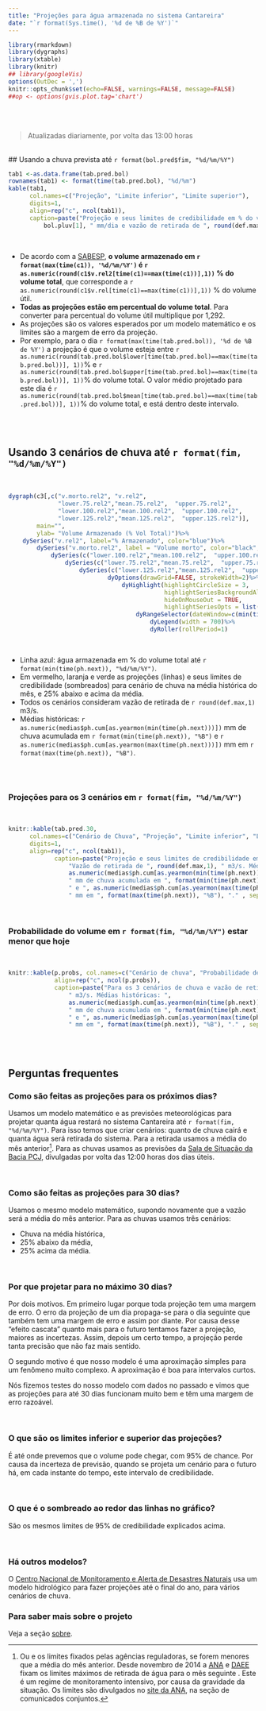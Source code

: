 ```yaml
---
title: "Projeções para água armazenada no sistema Cantareira"
date: "`r format(Sys.time(), '%d de %B de %Y')`"
---
```


```r
library(rmarkdown)
library(dygraphs)
library(xtable)
library(knitr)
## library(googleVis)
options(OutDec = ',')
knitr::opts_chunk$set(echo=FALSE, warnings=FALSE, message=FALSE)
##op <- options(gvis.plot.tag='chart')
```
<br>
<br>

> Atualizadas diariamente, por volta das 13:00 horas

<br>
## Usando a chuva prevista até `r format(bol.pred$fim, "%d/%m/%Y")`
<br>

```r
tab1 <-as.data.frame(tab.pred.bol)
rownames(tab1) <- format(time(tab.pred.bol), "%d/%m")
kable(tab1,
      col.names=c("Projeção", "Limite inferior", "Limite superior"),
      digits=1,
      align=rep("c", ncol(tab1)),
      caption=paste("Projeção e seus limites de credibilidade em % do volume total. Chuva prevista de ",
          bol.pluv[1], " mm/dia e vazão de retirada de ", round(def.max,1), " m3/s.", sep=""  ))
```

<br>


* De acordo com a [SABESP](http://www2.sabesp.com.br/mananciais/DivulgacaoSiteSabesp.aspx),
**o volume armazenado em `r format(max(time(c1)), '%d/%m/%Y')` é
`r as.numeric(round(c1$v.rel2[time(c1)==max(time(c1))],1))` % do volume total**,
que corresponde a `r as.numeric(round(c1$v.rel[time(c1)==max(time(c1))],1))` % do volume útil.
* **Todas as projeções estão em percentual do volume total**.
Para converter para percentual do volume útil multiplique por 1,292.
* As projeções são os valores esperados por um modelo matemático e os limites
são a margem de erro da projeção. 
* Por exemplo, para o dia `r format(max(time(tab.pred.bol)), '%d de %B de %Y')` a projeção
é que o volume esteja entre `r as.numeric(round(tab.pred.bol$lower[time(tab.pred.bol)==max(time(tab.pred.bol))], 1))`%
e `r as.numeric(round(tab.pred.bol$upper[time(tab.pred.bol)==max(time(tab.pred.bol))], 1))`% do volume total.
O valor médio projetado para este dia é 
`r as.numeric(round(tab.pred.bol$mean[time(tab.pred.bol)==max(time(tab.pred.bol))], 1))`% do volume total,
e está dentro deste intervalo.

<br>
<br>

## Usando 3 cenários de chuva até `r format(fim, "%d/%m/%Y")`

<br>

```r
dygraph(c3[,c("v.morto.rel2", "v.rel2",
              "lower.75.rel2","mean.75.rel2",  "upper.75.rel2",
              "lower.100.rel2","mean.100.rel2",  "upper.100.rel2",
              "lower.125.rel2","mean.125.rel2",  "upper.125.rel2")],
        main="",
        ylab= "Volume Armazenado (% Vol Total)")%>%
    dySeries("v.rel2", label="% Armazenado", color="blue")%>%
        dySeries("v.morto.rel2", label = "Volume morto", color="black", strokePattern="dotted", fillGraph=TRUE) %>%
            dySeries(c("lower.100.rel2","mean.100.rel2",  "upper.100.rel2"), label = "Chuva na média", color="red") %>%
                dySeries(c("lower.75.rel2","mean.75.rel2",  "upper.75.rel2"), label = "75% da média", color="orange") %>%
                    dySeries(c("lower.125.rel2","mean.125.rel2",  "upper.125.rel2"), label = "125% da média", color="green") %>%
                            dyOptions(drawGrid=FALSE, strokeWidth=2)%>%
                                dyHighlight(highlightCircleSize = 3,
                                            highlightSeriesBackgroundAlpha = 0.2,
                                            hideOnMouseOut = TRUE,
                                            highlightSeriesOpts = list(strokeWidth=3))%>%
                                    dyRangeSelector(dateWindow=c(min(time(c2.w)),max(time(ph.next))))%>%
                                        dyLegend(width = 700)%>%
                                        dyRoller(rollPeriod=1)
```
<br>


* Linha azul: água armazenada em % do volume total até  `r format(min(time(ph.next)), "%d/%m/%Y")`.
* Em vermelho, laranja e verde as projeções (linhas) e seus limites de credibilidade (sombreados)
para cenário de chuva na média histórica do mês, e 25% abaixo e acima da média.
* Todos os cenários consideram vazão de retirada de `r round(def.max,1)` m3/s.
* Médias históricas: `r as.numeric(medias$ph.cum[as.yearmon(min(time(ph.next)))])`
mm de chuva acumulada em  `r format(min(time(ph.next)), "%B")` e
`r as.numeric(medias$ph.cum[as.yearmon(max(time(ph.next)))])` mm em
`r format(max(time(ph.next)), "%B")`.

<br>
<br>

### Projeções para os 3 cenários em `r format(fim, "%d/%m/%Y")`
<br>

```r
knitr::kable(tab.pred.30, 
      col.names=c("Cenário de Chuva", "Projeção", "Limite inferior", "Limite superior"),
      digits=1,
      align=rep("c", ncol(tab1)),
             caption=paste("Projeção e seus limites de credibilidade em % do volume total para os três cenários. ",
                 "Vazão de retirada de ", round(def.max,1), " m3/s. Médias históricas: ",
                 as.numeric(medias$ph.cum[as.yearmon(min(time(ph.next)))]),
                 " mm de chuva acumulada em ", format(min(time(ph.next)), "%B"),
                 " e ", as.numeric(medias$ph.cum[as.yearmon(max(time(ph.next)))]),
                 " mm em ", format(max(time(ph.next)), "%B"), "." , sep=""))
```

<br>

### Probabilidade do volume em `r format(fim, "%d/%m/%Y")` estar menor que hoje

<br>

```r
knitr::kable(p.probs, col.names=c("Cenário de chuva", "Probabilidade de redução (%)"), digits=1,
             align=rep("c", ncol(p.probs)),
             caption=paste("Para os 3 cenários de chuva e vazão de retirada de ", round(def.max,1),
                 " m3/s. Médias históricas: ",
                 as.numeric(medias$ph.cum[as.yearmon(min(time(ph.next)))]),
                 " mm de chuva acumulada em ", format(min(time(ph.next)), "%B"),
                 " e ", as.numeric(medias$ph.cum[as.yearmon(max(time(ph.next)))]),
                 " mm em ", format(max(time(ph.next)), "%B"), "." , sep=""))
```
<br>
<br>

## Perguntas frequentes

### Como são feitas as projeções para os próximos dias?

Usamos um modelo matemático e as previsões meteorológicas
para projetar quanta água restará no sistema Cantareira
até `r format(fim, "%d/%m/%Y")`.
Para isso temos que criar cenários: quanto de chuva cairá e quanta água será retirada do
sistema. Para a retirada usamos a média do mês anterior[^1].
Para as chuvas usamos as previsões da
[Sala de Situação da Bacia PCJ](http://www.sspcj.org.br/index.php/boletins-diarios-e-relatorios-telemetria-pcj/boletimdiario),
divulgadas por volta das 12:00 horas dos dias úteis.

<br>

### Como são feitas as projeções para 30 dias?

Usamos o mesmo modelo matemático, supondo novamente que a vazão será a média do mês anterior.
Para as chuvas usamos três cenários:

* Chuva na média histórica,
* 25% abaixo da média,
* 25% acima da média.

<br>

### Por que projetar para no máximo 30 dias?
Por dois motivos. Em primeiro lugar porque toda projeção tem uma margem de erro.
O erro da projeção de um dia propaga-se para
o dia seguinte que também tem uma margem de erro e assim por diante.
Por causa desse "efeito cascata" quanto mais para o futuro tentamos fazer a projeção,
maiores as incertezas. Assim, depois um certo tempo, a projeção perde tanta precisão que
não faz mais sentido.

O segundo motivo é que nosso modelo é uma aproximação simples
para um fenômeno muito complexo. A aproximação é boa para intervalos curtos.

Nós fizemos testes do nosso modelo com dados no
passado e vimos que as projeções para até 30 dias
funcionam muito bem e têm uma margem de erro razoável.

<br>

### O que são os limites inferior e superior das projeções?

É até onde prevemos que o volume pode chegar, com 95% de chance.
Por causa da incerteza de previsão, quando se projeta um
cenário para o futuro há, em cada instante do tempo,
este intervalo de credibilidade.

<br>

### O que é o sombreado ao redor das linhas no gráfico?
São os mesmos limites de 95% de credibilidade explicados acima.

<br>


### Há outros modelos?
O [Centro Nacional de Monitoramento e Alerta de Desastres Naturais](http://www.cemaden.gov.br/)
usa um modelo hidrológico para fazer projeções até o final do ano, para vários cenários de chuva.

### Para saber mais sobre o projeto
Veja a seção [sobre](sobre.html).


[^1]: Ou e os limites fixados pelas agências reguladoras, se forem menores que a média do mês anterior.
Desde novembro de 2014 a [ANA](http://www2.ana.gov.br) e [DAEE](http://www.daee.sp.gov.br/)
fixam os limites máximos de retirada de água para o mês seguinte .
Este é um regime de monitoramento intensivo, por causa da gravidade da situação.
Os limites são divulgados no
[site da ANA](http://www2.ana.gov.br/Paginas/servicos/outorgaefiscalizacao/sistemacantareira.aspx),
 na seção de comunicados conjuntos.

